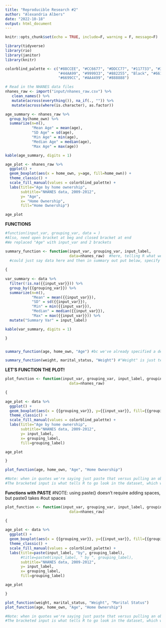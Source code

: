 ---
title: "Reproducible Research #2"
author: "Alexandria Albers"
date: "2022-10-18"
output: html_document
---

```{r setup, include=FALSE}
knitr::opts_chunk$set(echo = TRUE, include=F, warning = F, message=F)
```

```{r}
library(tidyverse)
library(rio)
library(janitor)
library(knitr)
```

```{r}
colorblind_palette <- c("#88CCEE", "#CC6677", "#DDCC77", "#117733", "#332288", 
                        "#44AA99", "#999933", "#882255", "Black", "#661100", 
                        "#6699CC", "#AA4499", "#888888")
```

```{r}
# Read in the NHANES data files
nhanes_raw <- import("input/nhanes_raw.csv") %>% 
   clean_names() %>% 
   mutate(across(everything()), na_if(., "")) %>%
   mutate(across(where(is.character), as.factor))
```

```{r}
age_summary <- nhanes_raw %>% 
  group_by(home_own) %>% 
  summarize(n=n(),
            "Mean Age" = mean(age),
            "SD Age" = sd(age),
            "Min Age" = min(age),
            "Median Age" = median(age),
            "Max Age" = max(age))

kable(age_summary, digits = 1)
```

```{r}
age_plot <- nhanes_raw %>% 
  ggplot() +
  geom_boxplot(aes(x = home_own, y=age, fill=home_own)) +
  theme_classic() +
  scale_fill_manual(values = colorblind_palette) +
  labs(title="Age by home ownership",
       subtitle="NHANES data, 2009-2012",
       y= "Age",
       x= "Home Ownership",
       fill="Home Ownership")

age_plot
```

**FUNCTIONS**

```{r}
#function(input_var, grouping_var, data = )
#Also, need open bracket at beg and closed bracket at end
#We replaced "Age" with input_var and 2 brackets

summary_function <- function(input_var, grouping_var, input_label,
                             data=nhanes_raw)  #here, telling R what we want in our fn
  #could just say data here and then in summary out put below, specify the dataset
  
{
    
var_summary <- data %>% 
  filter(!is.na({{input_var}})) %>% 
  group_by({{grouping_var}}) %>% 
  summarize(n=n(),
            "Mean" = mean({{input_var}}),
            "SD" = sd({{input_var}}),
            "Min" = min({{input_var}}),
            "Median" = median({{input_var}}),
            "Max" = max({{input_var}})) %>% 
  mutate("Summary Var" = input_label)

kable(var_summary, digits = 1)

}


summary_function(age, home_own, "Age") #bc we've already specified a default dataset, we don't need to specify dataset again here

summary_function(weight, marital_status, "Weight") #"Weight" is just telling us these summary stats are for weight
```

**LET'S FUNCTION THE PLOT!**

```{r}
plot_function <- function(input_var, grouping_var, input_label, grouping_label,
                             data=nhanes_raw)

{  
  
age_plot <- data %>% 
  ggplot() +
  geom_boxplot(aes(x = {{grouping_var}}, y={{input_var}}, fill={{grouping_var}})) +
  theme_classic() +
  scale_fill_manual(values = colorblind_palette) +
  labs(title="Age by home ownership",
       subtitle="NHANES data, 2009-2012",
       y= input_label,
       x= grouping_label,
       fill=grouping_label)

age_plot

}

plot_function(age, home_own, "Age", "Home Ownership")

#Note: when in quotes we're saying just paste that versus pulling an object from a dataset
#The bracketed input is what tells R to go look in the dataset, which we specified in the beginning!
```

**Functions with PASTE** #NOTE: using paste() doesn't require adding spaces, but paste0 takes #out spaces

```{r}
plot_function <- function(input_var, grouping_var, input_label, grouping_label,
                             data=nhanes_raw)

{  
  
age_plot <- data %>% 
  ggplot() +
  geom_boxplot(aes(x = {{grouping_var}}, y={{input_var}}, fill={{grouping_var}})) +
  theme_classic() +
  scale_fill_manual(values = colorblind_palette) +
  labs(title=paste(input_label, "by", grouping_label),
       #title=paste0(input_label, " by ", grouping_label),
       subtitle="NHANES data, 2009-2012",
       y= input_label,
       x= grouping_label,
       fill=grouping_label)

age_plot

}

plot_function(weight, marital_status, "Weight", "Marital Status")
plot_function(age, home_own, "Age", "Home Ownership")

#Note: when in quotes we're saying just paste that versus pulling an object from a dataset
#The bracketed input is what tells R to go look in the dataset, which we specified in the beginning!
```
